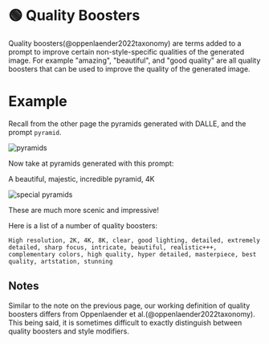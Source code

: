 
# 🟢 Quality Boosters

Quality boosters(@oppenlaender2022taxonomy) are terms added to a prompt to improve
certain non-style-specific qualities of the generated image. For example "amazing", "beautiful", and "good quality" are all quality boosters that can be used to improve the quality of the generated image.

# Example

Recall from the other page the pyramids generated with DALLE, and the prompt `pyramid`.

<div style={{ textAlign: "center" }}>
  <Image
    src="/docs/assets/images_chapter/pyramids.webp"
    className="img-docs"
    width={2340}
    height={592}
    style={{ width: "750px", margin: "auto" }}
   alt="pyramids" />
</div>

Now take at pyramids generated with this prompt:

<AIInput>A beautiful, majestic, incredible pyramid, 4K</AIInput>

<div style={{ textAlign: "center" }}>
  <Image
    src="/docs/assets/images_chapter/special_pyramids.webp"
    className="img-docs"
    width={2314}
    height={568}
    style={{ width: "750px", margin: "auto" }}
   alt="special pyramids" />
</div>

These are much more scenic and impressive!

Here is a list of a number of quality boosters:

```text
High resolution, 2K, 4K, 8K, clear, good lighting, detailed, extremely detailed, sharp focus, intricate, beautiful, realistic+++, complementary colors, high quality, hyper detailed, masterpiece, best quality, artstation, stunning
```

## Notes

Similar to the note on the previous page, our working definition of quality boosters differs from Oppenlaender et al.(@oppenlaender2022taxonomy). This being said, it is
sometimes difficult to exactly distinguish between quality boosters and style modifiers.
